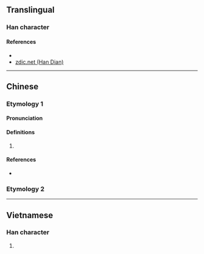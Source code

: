 {{character info/new}}
==Translingual==

===Han character===
{{Han char|rn=85|rad=水|as=08|sn=11|four=|canj=EYTV|ids=⿰氵妾}}

====References====
* {{Han ref|kx=0628.300|dkj=17612|dj=1030.180|hdz=31659.060|uh=6DC1|ud=28097}}
* [http://www.zdic.net/z/1d/js/6DC1.htm zdic.net (Han Dian)]

----

==Chinese==
{{zh-forms}}

===Etymology 1===

====Pronunciation====
{{zh-pron
|m=qiè
|c=cip3
|mc=y
|oc=y
|ma=
|cat=pn
}}

====Definitions====
{{zh-hanzi}}

# {{n-g|The [[name]] of a [[river]].}}

====References====
* {{R:yue:Jyutping Database}}

===Etymology 2===
{{zh-see|潗|a}}

----

==Vietnamese==

===Han character===
{{vi-readings|rs=水08| hanviet = thiếp}}

# {{defn|lang=vi|sort=水08}}
